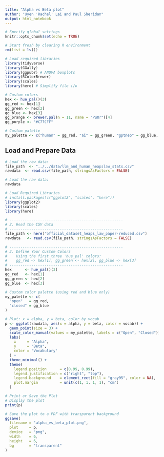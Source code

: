 ```yaml
---
title: "Alpha vs Beta plot"
author: "Uyen 'Rachel' Lai and Paul Sheridan"
output: html_notebook
---
```



```r
# Specify global settings
knitr::opts_chunk$set(echo = TRUE)

# Start fresh by clearing R environment
rm(list = ls())
```


```r
# Load required libraries
library(tidyverse)
library(GGally)
library(ggpubr) # ANOVA boxplots
library(RColorBrewer)
library(scales)
library(here) # Simplify file i/o

# Custom colors
hex <- hue_pal()(3)
gg_red <- hex[1]
gg_green <- hex[2]
gg_blue <- hex[3]
gg_orange <- brewer.pal(n = 11, name = "PuOr")[4]
gg_purple <- "#C77CFF"

# Custom palette
my_palette <- c("human" = gg_red, "ai" = gg_green, "gptneo" = gg_blue, "pythia" = gg_orange, "opt" = gg_purple)
```

## Load and Prepare Data

```r
# Load the raw data:
file_path  <- "../../data/llm_and_human_heapslaw_stats.csv"
rawdata  <- read.csv(file_path, stringsAsFactors = FALSE)
```


```r
# Load the raw data:
rawdata 
```

```r
# Load Required Libraries
# install.packages(c("ggplot2", "scales", "here"))
library(ggplot2)
library(scales)
library(here)

# ----------------------------------------------------
# 2. Read the CSV data
# ----------------------------------------------------
file_path <- here("official_dataset_heaps_law_paper-reduced.csv")
rawdata   <- read.csv(file_path, stringsAsFactors = FALSE)

# ----------------------------------------------------
# 3. Define Your Custom Colors
#    Using the first three 'hue_pal' colors:
#    gg_red <- hex[1], gg_green <- hex[2], gg_blue <- hex[3]
# ----------------------------------------------------
hex      <- hue_pal()(3)
gg_red   <- hex[1]
gg_green <- hex[2]
gg_blue  <- hex[3]

# Custom color palette (using red and blue only)
my_palette <- c(
  "open"   = gg_red,
  "closed" = gg_blue
)

# Plot: x = alpha, y = beta, color by vocab
p <- ggplot(rawdata, aes(x = alpha, y = beta, color = vocab)) +
  geom_point(size = 3) +
  scale_color_manual(values = my_palette, labels = c("Open", "Closed")) +
  labs(
    x     = "Alpha",
    y     = "Beta",
    color = "Vocabulary"
  ) +
  theme_minimal() +
  theme(
    legend.position      = c(0.99, 0.99),
    legend.justification = c("right", "top"),
    legend.background    = element_rect(fill = "gray95", color = NA),
    plot.margin          = unit(c(1, 1, 1, 1), "cm")
  )

# Print or Save the Plot
# Display the plot
print(p)

# Save the plot to a PDF with transparent background
ggsave(
  filename = "alpha_vs_beta_plot.png",
  plot     = p,
  device   = "png",
  width    = 6,
  height   = 6,
  bg       = "transparent"
)

```


